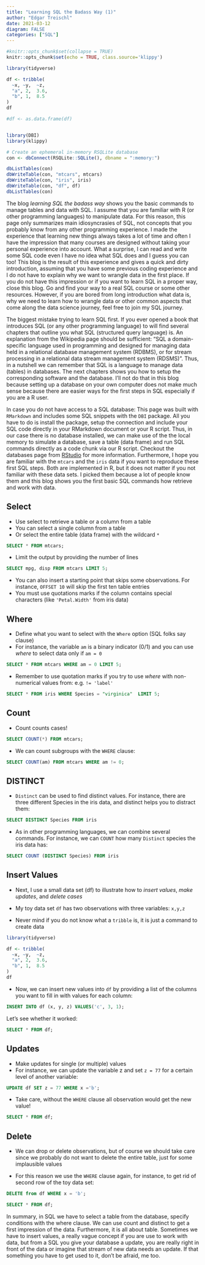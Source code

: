 ```yaml
---
title: "Learning SQL the Badass Way (1)"
author: "Edgar Treischl"
date: 2021-03-12
diagram: FALSE
categories: ["SQL"]
---
```




```r
#knitr::opts_chunk$set(collapse = TRUE)
knitr::opts_chunk$set(echo = TRUE, class.source='klippy')

library(tidyverse)

df <- tribble(
  ~x, ~y,  ~z,
  "a", 2,  3.6,
  "b", 1,  8.5
)
df

#df <- as.data.frame(df)


library(DBI)
library(klippy)

# Create an ephemeral in-memory RSQLite database
con <- dbConnect(RSQLite::SQLite(), dbname = ":memory:")

dbListTables(con)
dbWriteTable(con, "mtcars", mtcars)
dbWriteTable(con, "iris", iris)
dbWriteTable(con, "df", df)
dbListTables(con)
```



The blog *learning SQL the badass way* shows you the basic commands to manage tables and data with SQL. I assume that you are familiar with R (or other programming languages) to manipulate data. For this reason, this page only summarizes main idiosyncrasies of SQL, not concepts that you probably know from any other programming experience. I made the experience that learning new things always takes a lot of time and often I have the impression that many courses are designed without taking your personal experience into account. What a surprise, I can read and write some SQL code even I have no idea what SQL does and I guess you can too! This blog is the result of this experience and gives a quick and dirty introduction, assuming that you have some previous coding experience and I do not have to explain why we want to wrangle data in the first place. If you do not have this impression or if you want to learn SQL in a proper way, close this blog. Go and find your way to a real SQL course or some other resources. However, if you are bored from long introduction what data is, why we need to learn how to wrangle data or other common aspects that come along the data science journey, feel free to join my SQL journey.

The biggest mistake trying to learn SQL first. If you ever opened a book that introduces SQL (or any other programming language) to will find several chapters that outline you what SQL (structured query language) is. An explanation from the Wikipedia page should be sufficient: "SQL a domain-specific language used in programming and designed for managing data held in a relational database management system (RDBMS), or for stream processing in a relational data stream management system (RDSMS)". Thus, in a nutshell we can remember that SQL is a language to manage data (tables) in databases. The next chapters shows you how to setup the corresponding software and the database. I'll not do that in this blog because setting up a database on your own computer does not make much sense because there are easier ways for the first steps in SQL especially if you are a R user.

In case you do not have access to a SQL database: This page was built with `RMarkdown` and includes some SQL snippets with the `DBI` package. All you have to do is install the package, setup the connection and include your SQL code directly in your RMarkdown document or your R script. Thus, in our case there is no database installed, we can make use of the the local memory to simulate a database, save a table (data frame) and run SQL commands directly as a code chunk via our R script. Checkout the databases page from [RStudio](https://db.rstudio.com/dbi/) for more information. Furthermore, I hope you are familiar with the `mtcars` and the `iris` data if you want to reproduce these first SQL steps. Both are implemented in R, but it does not matter if you not familiar with these data sets. I picked them because a lot of people know them and this blog shows you the first basic SQL commands how retrieve and work with data.

## Select

-   Use select to retrieve a table or a column from a table
-   You can select a single column from a table
-   Or select the entire table (data frame) with the wildcard `*`

```sql
SELECT * FROM mtcars;
```

-   Limit the output by providing the number of lines

```sql
SELECT mpg, disp FROM mtcars LIMIT 5;
```

-   You can also insert a starting point that skips some observations. For instance, `OFFSET 10` will skip the first ten table entries
-   You must use quotations marks if the column contains special characters (like `'Petal.Width'` from iris data)

## Where

-   Define what you want to select with the `Where` option (SQL folks say clause)
-   For instance, the variable `am` is a binary indicator (0/1) and you can use *where* to select data only if `am = 0`

```sql
SELECT * FROM mtcars WHERE am = 0 LIMIT 5;
```

-   Remember to use quotation marks if you try to use *where* with non-numerical values from: e.g. `!= 'label'`

```sql
SELECT * FROM iris WHERE Species = "virginica"  LIMIT 5;
```

## Count

-   Count counts cases!

```sql
SELECT COUNT(*) FROM mtcars;
```

-   We can count subgroups with the `WHERE` clause:

```sql
SELECT COUNT(am) FROM mtcars WHERE am != 0;
```

## DISTINCT

-   `Distinct` can be used to find distinct values. For instance, there are three different Species in the iris data, and distinct helps you to distract them:

```sql
SELECT DISTINCT Species FROM iris
```

-   As in other programming languages, we can combine several commands. For instance, we can `COUNT` how many `Distinct` species the iris data has:

```sql
SELECT COUNT (DISTINCT Species) FROM iris
```

## Insert Values

-   Next, I use a small data set (df) to illustrate how to *insert values*, *make updates*, and *delete cases*

-   My toy data set `df` has two observations with three variables: `x,y,z`

-   Never mind if you do not know what a `tribble` is, it is just a command to create data

```r
library(tidyverse)

df <- tribble(
  ~x, ~y,  ~z,
  "a", 2,  3.6,
  "b", 1,  8.5
)
df
```

-   Now, we can insert new values into `df` by providing a list of the columns you want to fill in with values for each column:

```sql
INSERT INTO df (x, y, z) VALUES('c', 3, 1);
```

Let's see whether it worked:

```sql
SELECT * FROM df;
```

## Updates

-   Make updates for single (or multiple) values
-   For instance, we can update the variable z and set `z = 77` for a certain level of another variable:

```sql
UPDATE df SET z = 77 WHERE x ='b';
```

-   Take care, without the `WHERE` clause all observation would get the new value!

```sql
SELECT * FROM df;
```

## Delete

-   We can drop or delete observations, but of course we should take care since we probably do not want to delete the entire table, just for some implausible values

-   For this reason we use the `WHERE` clause again, for instance, to get rid of second row of the toy data set:

```sql
DELETE from df WHERE x = 'b';
```

```sql
SELECT * FROM df;
```

In summary, in SQL we have to select a table from the database, specify conditions with the where clause. We can use count and distinct to get a first impression of the data. Furthermore, it is all about table. Sometimes we have to insert values, a really vague concept if you are use to work with data, but from a SQL you give your database a update, you are really right in front of the data or imagine that stream of new data needs an update. If that something you have to get used to it, don't be afraid, me too. 






